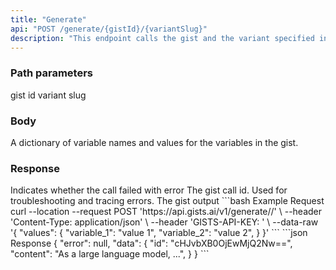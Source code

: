 ```yaml
---
title: "Generate"
api: "POST /generate/{gistId}/{variantSlug}"
description: "This endpoint calls the gist and the variant specified in the url parameter"
---
```


### Path parameters
<ParamField path="gistId" required type="string">
    gist id
</ParamField>

<ParamField path="variantSlug" type="string">
    variant slug
</ParamField>

### Body
<ParamField body="values" type="json">
  A dictionary of variable names and values for the variables in the gist.
</ParamField>

### Response

<ResponseField name="error" type="string">
  Indicates whether the call failed with error
</ResponseField>

<ResponseField name="data" type="object">
  <Expandable title="data" defaultOpen>
  <ResponseField name="id" type="string">
   The gist call id. Used for troubleshooting and tracing errors.
  </ResponseField>
    <ResponseField name="content" type="string">
      The gist output
    </ResponseField>
  </Expandable>
</ResponseField>

<RequestExample>
```bash Example Request
curl --location --request POST 'https://api.gists.ai/v1/generate/<gist_id>/<variant_slug>' \
--header 'Content-Type: application/json' \
--header 'GISTS-API-KEY: <api_key>' \
--data-raw '{
    "values": {
        "variable_1": "value 1",
        "variable_2": "value 2",
    }
}'
```
</RequestExample>

<ResponseExample>
```json Response
{
  "error": null,
  "data": {
    "id": "cHJvbXB0OjEwMjQ2Nw==",
    "content": "As a large language model, ...",
  }
}
```
</ResponseExample>
